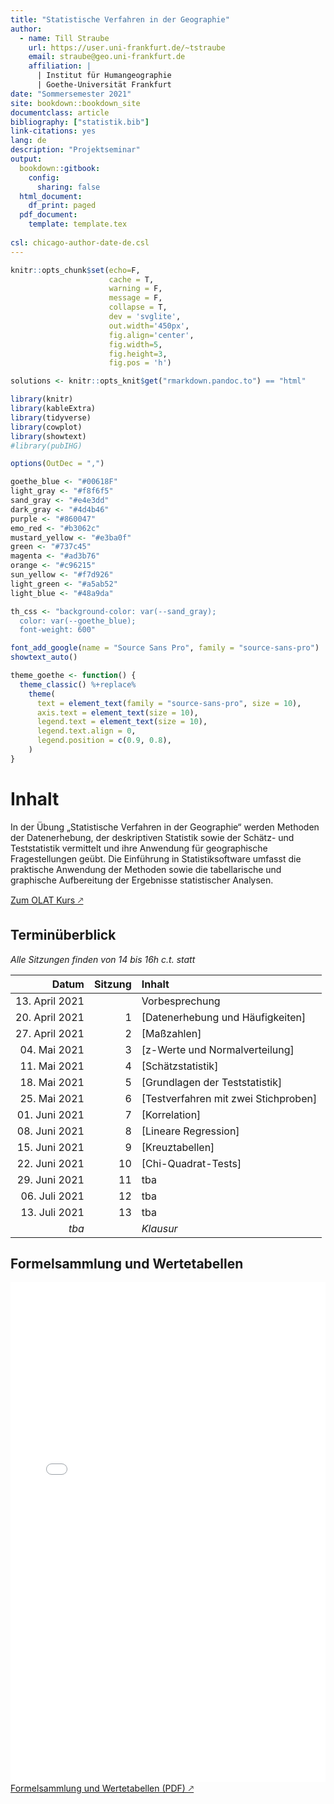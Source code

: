 ```yaml
---
title: "Statistische Verfahren in der Geographie"
author:
  - name: Till Straube
    url: https://user.uni-frankfurt.de/~tstraube
    email: straube@geo.uni-frankfurt.de
    affiliation: |
      | Institut für Humangeographie
      | Goethe-Universität Frankfurt
date: "Sommersemester 2021"
site: bookdown::bookdown_site
documentclass: article
bibliography: ["statistik.bib"]
link-citations: yes
lang: de
description: "Projektseminar"
output:
  bookdown::gitbook:
    config:
      sharing: false
  html_document:
    df_print: paged
  pdf_document:
    template: template.tex
  
csl: chicago-author-date-de.csl
---
```


```r
knitr::opts_chunk$set(echo=F,
                      cache = T,
                      warning = F,
                      message = F,
                      collapse = T,
                      dev = 'svglite',
                      out.width='450px',
                      fig.align='center',
                      fig.width=5,
                      fig.height=3,
                      fig.pos = 'h')

solutions <- knitr::opts_knit$get("rmarkdown.pandoc.to") == "html"

library(knitr)
library(kableExtra)
library(tidyverse)
library(cowplot)
library(showtext)
#library(pubIHG)

options(OutDec = ",")

goethe_blue <- "#00618F"
light_gray <- "#f8f6f5"
sand_gray <- "#e4e3dd"
dark_gray <- "#4d4b46"
purple <- "#860047"
emo_red <- "#b3062c"
mustard_yellow <- "#e3ba0f"
green <- "#737c45"
magenta <- "#ad3b76"
orange <- "#c96215"
sun_yellow <- "#f7d926"
light_green <- "#a5ab52"
light_blue <- "#48a9da"

th_css <- "background-color: var(--sand_gray);
  color: var(--goethe_blue);
  font-weight: 600"

font_add_google(name = "Source Sans Pro", family = "source-sans-pro")
showtext_auto()

theme_goethe <- function() {
  theme_classic() %+replace%
    theme(
      text = element_text(family = "source-sans-pro", size = 10),
      axis.text = element_text(size = 10),
      legend.text = element_text(size = 10),
      legend.text.align = 0,
      legend.position = c(0.9, 0.8),
    )
}
```

# Inhalt {-}

In der Übung „Statistische Verfahren in der Geographie“ werden Methoden der Datenerhebung, der deskriptiven Statistik sowie der Schätz- und Teststatistik vermittelt und ihre Anwendung für geographische Fragestellungen geübt. Die Einführung in Statistiksoftware umfasst die praktische Anwendung der Methoden sowie die tabellarische und graphische Aufbereitung der Ergebnisse statistischer Analysen.

[Zum OLAT Kurs 🡕](https://olat-ce.server.uni-frankfurt.de/olat/auth/RepositoryEntry/10811179011){target="_blank"}

## Terminüberblick {-}

*Alle Sitzungen finden von 14 bis 16h c.t. statt*

Datum                 | Sitzung | Inhalt
--------------------: | ------: | :-----------------------------------
13. April 2021        |         | Vorbesprechung
20. April 2021        | 1       | [Datenerhebung und Häufigkeiten]
27. April 2021        | 2       | [Maßzahlen]
04. Mai 2021          | 3       | [z-Werte und Normalverteilung]
11. Mai 2021          | 4       | [Schätzstatistik]
18. Mai 2021          | 5       | [Grundlagen der Teststatistik]
25. Mai 2021          | 6       | [Testverfahren mit zwei Stichproben]
01. Juni 2021         | 7       | [Korrelation]
08. Juni 2021         | 8       | [Lineare Regression]
15. Juni 2021         | 9       | [Kreuztabellen]
22. Juni 2021         | 10      | [Chi-Quadrat-Tests]
29. Juni 2021         | 11      | tba
06. Juli 2021         | 12      | tba
13. Juli 2021         | 13      | tba
*tba*                 |         | *Klausur*

## Formelsammlung und Wertetabellen {-}

![](Formelsammlung und Wertetabellen.pdf){width=100% height=800px}
[Formelsammlung und Wertetabellen (PDF) 🡕](Formelsammlung und Wertetabellen.pdf){target="_blank"}

